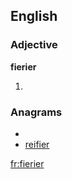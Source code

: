 ==English==

===Adjective===
'''fierier'''

# {{comparative of|[[fiery]]}}

===Anagrams===
* {{alphagram|eefiirr}}
* [[reifier#English|reifier]]


[[fr:fierier]]